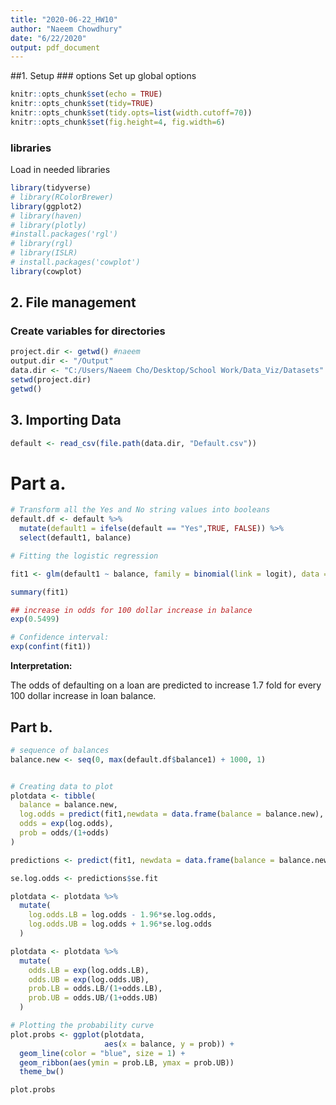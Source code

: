```yaml
---
title: "2020-06-22_HW10"
author: "Naeem Chowdhury"
date: "6/22/2020"
output: pdf_document
---
```


##1. Setup
### options
Set up global options
```r
knitr::opts_chunk$set(echo = TRUE)
knitr::opts_chunk$set(tidy=TRUE)
knitr::opts_chunk$set(tidy.opts=list(width.cutoff=70))
knitr::opts_chunk$set(fig.height=4, fig.width=6)
```

### libraries
Load in needed libraries 
```r
library(tidyverse)
# library(RColorBrewer)
library(ggplot2)
# library(haven)
# library(plotly)
#install.packages('rgl')
# library(rgl)
# library(ISLR)
# install.packages('cowplot')
library(cowplot)
```

## 2. File management
### Create variables for directories
```r
project.dir <- getwd() #naeem
output.dir <- "/Output"
data.dir <- "C:/Users/Naeem Cho/Desktop/School Work/Data_Viz/Datasets"
setwd(project.dir)
getwd()
```

## 3. Importing Data
```r
default <- read_csv(file.path(data.dir, "Default.csv"))
```

# Part a.

```r
# Transform all the Yes and No string values into booleans
default.df <- default %>%
  mutate(default1 = ifelse(default == "Yes",TRUE, FALSE)) %>%
  select(default1, balance)
```


```r
# Fitting the logistic regression

fit1 <- glm(default1 ~ balance, family = binomial(link = logit), data = default.df)

summary(fit1)
```

```r
## increase in odds for 100 dollar increase in balance
exp(0.5499)
```

```r
# Confidence interval:
exp(confint(fit1))
```

__Interpretation:__

The odds of defaulting on a loan are predicted to increase 1.7 fold for every 100 dollar increase in loan balance.


## Part b.

```r
# sequence of balances
balance.new <- seq(0, max(default.df$balance1) + 1000, 1)


# Creating data to plot
plotdata <- tibble(
  balance = balance.new,
  log.odds = predict(fit1,newdata = data.frame(balance = balance.new), type = "link"),
  odds = exp(log.odds),
  prob = odds/(1+odds)
)

predictions <- predict(fit1, newdata = data.frame(balance = balance.new), type = "link", se.fit = TRUE)

se.log.odds <- predictions$se.fit

plotdata <- plotdata %>% 
  mutate(
    log.odds.LB = log.odds - 1.96*se.log.odds,
    log.odds.UB = log.odds + 1.96*se.log.odds
  )

plotdata <- plotdata %>% 
  mutate(
    odds.LB = exp(log.odds.LB),
    odds.UB = exp(log.odds.UB),
    prob.LB = odds.LB/(1+odds.LB),
    prob.UB = odds.UB/(1+odds.UB)
  )

```

```r
# Plotting the probability curve
plot.probs <- ggplot(plotdata, 
                     aes(x = balance, y = prob)) +
  geom_line(color = "blue", size = 1) +
  geom_ribbon(aes(ymin = prob.LB, ymax = prob.UB))
  theme_bw()

plot.probs
```



